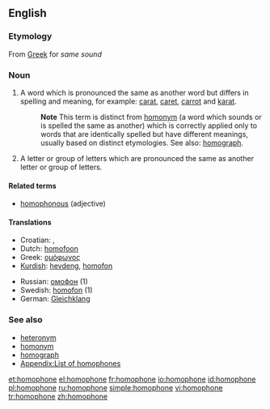 {{wikipedia}}
==English==

===Etymology===
{{nyms}}
From [[Greek]] for ''same sound''

===Noun===
{{en-noun}}

# A word which is pronounced the same as another word but differs in spelling and meaning, for example: [[carat]], [[caret]], [[carrot]] and [[karat]].
#: '''Note''' This term is distinct from [[homonym]] (a word which sounds or is spelled the same as another) which is correctly applied only to words that are identically spelled but have different meanings, usually based on distinct etymologies. See also: [[homograph]].
# A letter or group of letters which are pronounced the same as another letter or group of letters.

====Related terms====
*[[homophonous]] (adjective)

====Translations====
{{top}}
*Croatian: {{t-|hr|homofon|m}}, {{t-|hr|istozvučnica|f}}
*Dutch: [[homofoon]] {{m}}
*Greek: [[ομόφωνος]] {{m}}
*[[Kurdish]]: [[hevdeng]], [[homofon]]
{{mid}}
*Russian: [[омофон]] {{m}} (1)
*Swedish: [[homofon]] (1) {{c}}
*German: [[Gleichklang]] {{m}}
{{bottom}}

===See also===
*[[heteronym]]
*[[homonym]]
*[[homograph]]
*[[Appendix:List of homophones]]

[[et:homophone]]
[[el:homophone]]
[[fr:homophone]]
[[io:homophone]]
[[id:homophone]]
[[pl:homophone]]
[[ru:homophone]]
[[simple:homophone]]
[[vi:homophone]]
[[tr:homophone]]
[[zh:homophone]]